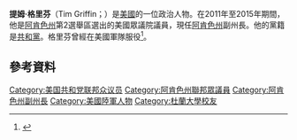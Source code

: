 '''提姆·格里芬'''（Tim Griffin；{{bd|1968年|8月21日}}）是[[美國|美國]]的一位政治人物。在2011年至2015年期間，他是[[阿肯色州|阿肯色州]]第2選舉區選出的美國眾議院議員，現任[[阿肯色州|阿肯色州]]副州長。他的黨籍是[[共和黨_(美國)|共和黨]]。格里芬曾經在美國軍隊服役<ref name="AUSA2011">{{cite web |url=http://www.ausa.org/legislation/congressionalinfo/Documents/OAS%20112th%20Congress.pdf |title=Once a Soldier... Always a Soldier |author=Staff |year=2011 |work=Legislative Agenda |publisher=[[Association_of_the_United_States_Army|Association of the United States Army]] |accessdate=January 27, 2013 |deadurl=yes |archiveurl=https://web.archive.org/web/20131021200011/http://www.ausa.org/legislation/congressionalinfo/Documents/OAS%20112th%20Congress.pdf |archivedate=2013年10月21日 }}</ref>。
== 參考資料 ==
{{reflist}}

{{DEFAULTSORT: Griffin, Tim}}
[[Category:美国共和党联邦众议员|Category:美国共和党联邦众议员]]
[[Category:阿肯色州聯邦眾議員|Category:阿肯色州聯邦眾議員]]
[[Category:阿肯色州副州長|Category:阿肯色州副州長]]
[[Category:美國陸軍人物|Category:美國陸軍人物]]
[[Category:杜蘭大學校友|Category:杜蘭大學校友]]